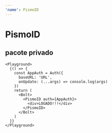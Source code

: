 ```yaml
---
'name': PismoID
---
```


# PismoID

## pacote privado

```
<Playground>
  {() => {
    const AppAuth = Auth({
      baseURL: 'URL',
      onUpdate: (...args) => console.log(args)
    })
    return (
      <Bolt>
        <PismoID auth={AppAuth}>
          <div>LOGADO!!!</div>
        </PismoID>
      </Bolt>
    )
  }}
</Playground>
```
